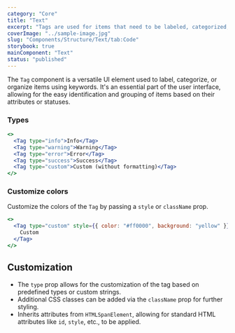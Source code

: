 ```yaml
---
category: "Core"
title: "Text"
excerpt: "Tags are used for items that need to be labeled, categorized, or organized using keywords that describe them."
coverImage: "../sample-image.jpg"
slug: "Components/Structure/Text/tab:Code"
storybook: true
mainComponent: "Text"
status: "published"
---
```


The `Tag` component is a versatile UI element used to label, categorize, or organize items using keywords. It's an essential part of the user interface, allowing for the easy identification and grouping of items based on their attributes or statuses.

### Types

```jsx live
<>
  <Tag type="info">Info</Tag>
  <Tag type="warning">Warning</Tag>
  <Tag type="error">Error</Tag>
  <Tag type="success">Success</Tag>
  <Tag type="custom">Custom (without formatting)</Tag>
</>
```

### Customize colors

Customize the colors of the `Tag` by passing a `style` or `className` prop.

```jsx live
<>
  <Tag type="custom" style={{ color: "#ff0000", background: "yellow" }}>
    Custom
  </Tag>
</>
```

## Customization

- The `type` prop allows for the customization of the tag based on predefined types or custom strings.
- Additional CSS classes can be added via the `className` prop for further styling.
- Inherits attributes from `HTMLSpanElement`, allowing for standard HTML attributes like `id`, `style`, etc., to be applied.
